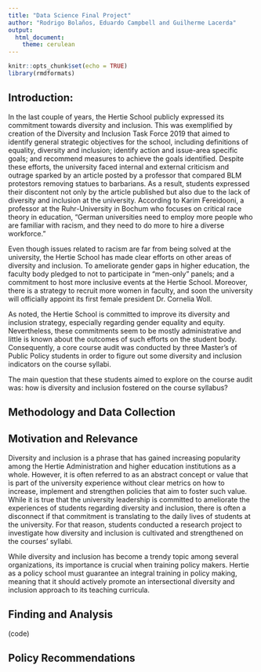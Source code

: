---
title: "Data Science Final Project"
author: "Rodrigo Bolaños, Eduardo Campbell and Guilherme Lacerda"
output:
  html_document:
    theme: cerulean
---
```{r setup, include=FALSE}
knitr::opts_chunk$set(echo = TRUE)
library(rmdformats)
```


## Introduction: 

In the last couple of years, the Hertie School publicly expressed its commitment towards diversity and inclusion. This was exemplified by creation of the Diversity and Inclusion Task Force 2019 that aimed to identify general strategic objectives for the school, including definitions of equality, diversity and inclusion; identify action and issue-area specific goals; and recommend measures to achieve the goals identified. Despite these efforts, the university faced internal and external criticism and outrage sparked by an article posted by a professor that compared BLM protestors removing statues to barbarians. As a result, students expressed their discontent not only by the article published but also due to the lack of diversity and inclusion at the university. According to Karim Fereidooni, a professor at the Ruhr-University in Bochum who focuses on critical race theory in education, “German universities need to employ more people who are familiar with racism, and they need to do more to hire a diverse workforce.”

Even though issues related to racism are far from being solved at the university, the Hertie School has made clear efforts on other areas of diversity and inclusion. To ameliorate gender gaps in higher education, the faculty body pledged to not to participate in “men-only” panels; and a commitment to host more inclusive events at the Hertie School. Moreover, there is a strategy to recruit more women in faculty, and soon the university will officially appoint its first female president Dr. Cornelia Woll. 

As noted, the Hertie School is committed to improve its diversity and inclusion strategy, especially regarding gender equality and equity. Nevertheless, these commitments seem to be mostly administrative and little is known about the outcomes of such efforts on the student body. Consequently, a core course audit was conducted by three Master’s of Public Policy students in order to figure out some diversity and inclusion indicators on the course syllabi. 

The main question that these students aimed to explore on the course audit was: how is diversity and inclusion fostered on the course syllabus? 


## Methodology and Data Collection

## Motivation and Relevance 

Diversity and inclusion is a phrase that has gained increasing popularity among the Hertie Administration and higher education institutions as a whole. However, it is often referred to as an abstract concept or value that ìs part of the university experience without clear metrics on how to increase, implement and strengthen policies that aim to foster such value. While it is true that the university leadership is committed to ameliorate the experiences of students regarding diversity and inclusion, there is often a disconnect if that commitment is translating to the daily lives of students at the university. For that reason, students conducted a research project to investigate how diversity and inclusion is cultivated and strengthened on the courses’ syllabi. 

While diversity and inclusion has become a trendy topic among several organizations, its importance is crucial when training policy makers. Hertie as a policy school must guarantee an integral training in policy making, meaning that it should actively promote an intersectional diversity and inclusion approach to its teaching curricula. 

## Finding and Analysis

(code)

## Policy Recommendations 



